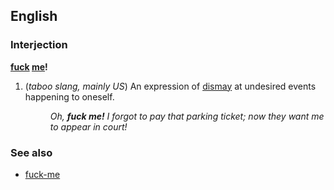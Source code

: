 ==English==
===Interjection===
'''[[fuck]] [[me]]!'''

#(''taboo slang, mainly US'') An expression of [[dismay]] at undesired events happening to oneself.
#:''Oh, '''fuck me!'''  I forgot to pay that parking ticket; now they want me to appear in court!''

===See also===
*[[fuck-me]]